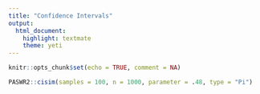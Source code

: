 ```yaml
---
title: "Confidence Intervals"
output:
  html_document: 
    highlight: textmate
    theme: yeti
---
```


```r
knitr::opts_chunk$set(echo = TRUE, comment = NA)
```


```r
PASWR2::cisim(samples = 100, n = 1000, parameter = .48, type = "Pi")
```

